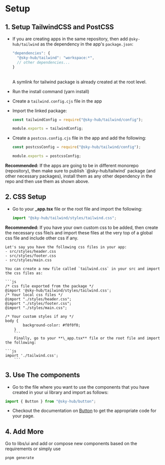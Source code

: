 
<Meta title='Using GenesisX UI/Setup' />

# Setup

## 1. Setup TailwindCSS and PostCSS

- If you are creating apps in the same repository, then add
  `@sky-hub/tailwind` as the dependency in the app's `package.json`:

  ```js
  "dependencies": {
    "@sky-hub/tailwind": "workspace:*",
    // other dependencies...
  }
  ```

  <br />
  <Callout kind='info'>
  	A symlink for tailwind package is already created at the root level.
  </Callout>

- Run the install command (yarn install)

- Create a `tailwind.config.cjs` file in the app

- Import the linked package:

  ```js
  const tailwindConfig = require("@sky-hub/tailwind/config");

  module.exports = tailwindConfig;
  ```

- Create a `postcss.config.cjs` file in the app and add the following:

  ```js
  const postcssConfig = require("@sky-hub/tailwind/config");

  module.exports = postcssConfig;
  ```

<Callout kind='warning'>
	<strong>Recommended:</strong> If the apps are going to be in different
	monorepo (repository), then make sure to publish `@sky-hub/tailwind` package
	(and other necessary packages), install them as any other dependency in the
	repo and then use them as shown above.
</Callout>

## 2. CSS Setup

- Go to your **\_app.tsx** file or the root file and import the following:

  ```js
  import "@sky-hub/tailwind/styles/tailwind.css";
  ```

<Callout kind='warning'>
	<strong>Recommended:</strong> If you have your own custom css to be added, then create the necessary css file/s and import these files at the very top of a global css file and include other css if any.

    Let's say you have the following css files in your app:
    - src/styles/header.css
    - src/styles/footer.css
    - src/styles/main.css

    You can create a new file called `tailwind.css` in your src and import the css files as:

    ```js
    /* css file exported from the package */
    @import '@sky-hub/tailwind/styles/tailwind.css';
    /* Your local css files */
    @import "./styles/header.css";
    @import "./styles/footer.css";
    @import "./styles/main.css";

    /* Your custom styles if any */
    body {
			background-color: #f0f0f0;
		}
		```
		Finally, go to your **\_app.tsx** file or the root file and import the following:

    ```js
  	import './tailwind.css';
		```
</Callout>

## 3. Use The components

- Go to the file where you want to use the components that you have created in
your ui library and import as follows:

```js
import { Button } from "@sky-hub/button";
```

- Checkout the documentation on [Button](?path=/docs/component-button--docs) to
  get the appropriate code for your page.

## 4. Add More

Go to libs/ui and add or compose new components based on the requirements or
simply use

```js
pnpm generate
```
